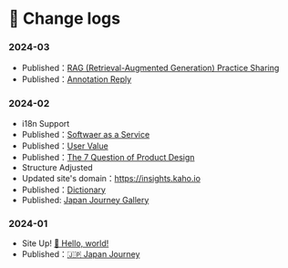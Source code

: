 # 📔 Change logs

### 2024-03

* Published：[RAG (Retrieval-Augmented Generation) Practice Sharing](../ai-era/rag.mdx)
* Published：[Annotation Reply](../ai-era/annotation-reply.mdx)


### 2024-02

* i18n Support
* Published：[Softwaer as a Service](../commercialization/saas.mdx)
* Published：[User Value](../user/user-value.mdx)
* Published：[The 7 Question of Product Design](../user/the-7-question.mdx)
* Structure Adjusted
* Updated site's domain：https://insights.kaho.io
* Published：[Dictionary](../ai-era/dictionary.mdx)
* Published: [Japan Journey Gallery](../japan-gallery.mdx)

### 2024-01

* Site Up! [👋 Hello, world!](../)
* Published：[🇯🇵 Japan Journey](../japan-journey.mdx)